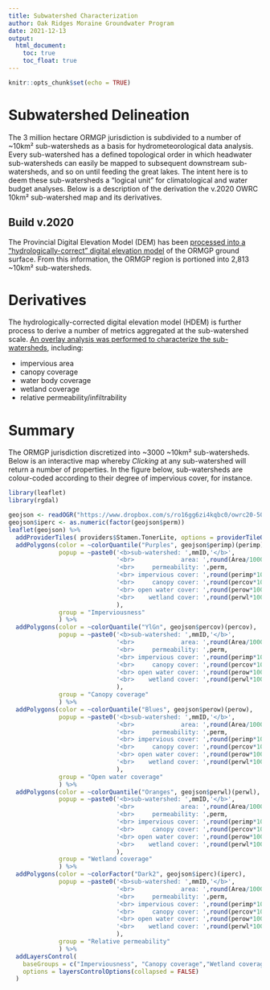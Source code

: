 ```yaml
---
title: Subwatershed Characterization
author: Oak Ridges Moraine Groundwater Program
date: 2021-12-13
output: 
  html_document:
    toc: true
    toc_float: true
---
```


```r
knitr::opts_chunk$set(echo = TRUE)
```


# Subwatershed Delineation

The 3 million hectare ORMGP jurisdiction is subdivided to a number of ~10km² sub-watersheds as a basis for hydrometeorological data analysis. Every sub-watershed has a defined topological order in which headwater sub-watersheds can easily be mapped to subsequent downstream sub-watersheds, and so on until feeding the great lakes. The intent here is to deem these sub-watersheds a "logical unit" for climatological and water budget analyses. Below is a description of the derivation the v.2020 OWRC 10km² sub-watershed map and its derivatives.

<!-- - a catchment area delineation tool -->
<!-- - an interpolated real-time daily meteorological dataset dating back to the year 1900 -->


## Build v.2020

The Provincial Digital Elevation Model (DEM) has been [processed into a "hydrologically-correct" digital elevation model](https://owrc.github.io/interpolants/interpolation/overland.html) of the ORMGP ground surface. From this information, the ORMGP region is portioned into 2,813 ~10km² sub-watersheds. 

<!-- ### Data -->

<!-- current build may be found [here](https://www.dropbox.com/s/ro16gg6zi4kqbc0/owrc20-50a_SWS10-final.geojson?dl=1) -->

# Derivatives

The hydrologically-corrected digital elevation model (HDEM) is further process to derive a number of metrics aggregated at the sub-watershed scale. [An overlay analysis was performed to characterize the sub-watersheds](https://owrc.github.io/interpolants/interpolation/landuse.html), including:

- impervious area
- canopy coverage
- water body coverage
- wetland coverage
- relative permeability/infiltrability
<!-- - mean slope and dominant aspect -->
<!-- - mean depth to water table. -->



# Summary

The ORMGP jurisdiction discretized into ~3000 ~10km² sub-watersheds. Below is an interactive map whereby *Clicking* at any sub-watershed will return a number of properties. In the figure below, sub-watersheds are colour-coded according to their degree of impervious cover, for instance.

```r
library(leaflet)
library(rgdal)

geojson <- readOGR("https://www.dropbox.com/s/ro16gg6zi4kqbc0/owrc20-50a_SWS10-final.geojson?dl=1",verbose = FALSE)
geojson$iperc <- as.numeric(factor(geojson$perm))
leaflet(geojson) %>%
  addProviderTiles( providers$Stamen.TonerLite, options = providerTileOptions(noWrap = TRUE) ) %>%
  addPolygons(color = ~colorQuantile("Purples", geojson$perimp)(perimp),
              popup = ~paste0('<b>sub-watershed: ',mmID,'</b>',
                              '<br>             area: ',round(Area/1000000,1),'km²',
                              '<br>     permeability: ',perm,
                              '<br> impervious cover: ',round(perimp*100,0),'%',
                              '<br>     canopy cover: ',round(percov*100,0),'%',
                              '<br> open water cover: ',round(perow*100,0),'%',
                              '<br>    wetland cover: ',round(perwl*100,0),'%'
                              ),
              group = "Imperviousness"
              ) %>%
  addPolygons(color = ~colorQuantile("YlGn", geojson$percov)(percov),
              popup = ~paste0('<b>sub-watershed: ',mmID,'</b>',
                              '<br>             area: ',round(Area/1000000,1),'km²',
                              '<br>     permeability: ',perm,
                              '<br> impervious cover: ',round(perimp*100,0),'%',
                              '<br>     canopy cover: ',round(percov*100,0),'%',
                              '<br> open water cover: ',round(perow*100,0),'%',
                              '<br>    wetland cover: ',round(perwl*100,0),'%'
                              ),
              group = "Canopy coverage"
              ) %>%
  addPolygons(color = ~colorQuantile("Blues", geojson$perow)(perow),
              popup = ~paste0('<b>sub-watershed: ',mmID,'</b>',
                              '<br>             area: ',round(Area/1000000,1),'km²',
                              '<br>     permeability: ',perm,
                              '<br> impervious cover: ',round(perimp*100,0),'%',
                              '<br>     canopy cover: ',round(percov*100,0),'%',
                              '<br> open water cover: ',round(perow*100,0),'%',
                              '<br>    wetland cover: ',round(perwl*100,0),'%'
                              ),
              group = "Open water coverage"
              ) %>%
  addPolygons(color = ~colorQuantile("Oranges", geojson$perwl)(perwl),
              popup = ~paste0('<b>sub-watershed: ',mmID,'</b>',
                              '<br>             area: ',round(Area/1000000,1),'km²',
                              '<br>     permeability: ',perm,
                              '<br> impervious cover: ',round(perimp*100,0),'%',
                              '<br>     canopy cover: ',round(percov*100,0),'%',
                              '<br> open water cover: ',round(perow*100,0),'%',
                              '<br>    wetland cover: ',round(perwl*100,0),'%'
                              ),
              group = "Wetland coverage"
              ) %>%
  addPolygons(color = ~colorFactor("Dark2", geojson$iperc)(iperc),
              popup = ~paste0('<b>sub-watershed: ',mmID,'</b>',
                              '<br>             area: ',round(Area/1000000,1),'km²',
                              '<br>     permeability: ',perm,
                              '<br> impervious cover: ',round(perimp*100,0),'%',
                              '<br>     canopy cover: ',round(percov*100,0),'%',
                              '<br> open water cover: ',round(perow*100,0),'%',
                              '<br>    wetland cover: ',round(perwl*100,0),'%'
                              ),
              group = "Relative permeability"              
              ) %>%
  addLayersControl(
    baseGroups = c("Imperviousness", "Canopy coverage","Wetland coverage","Open water coverage","Relative permeability"),
    options = layersControlOptions(collapsed = FALSE)
  )
    
```
